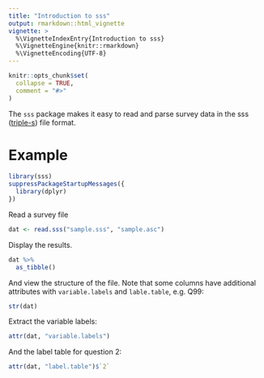 ```yaml
---
title: "Introduction to sss"
output: rmarkdown::html_vignette
vignette: >
  %\VignetteIndexEntry{Introduction to sss}
  %\VignetteEngine{knitr::rmarkdown}
  %\VignetteEncoding{UTF-8}
---
```


```r
knitr::opts_chunk$set(
  collapse = TRUE,
  comment = "#>"
)
```

The `sss` package makes it easy to read and parse survey data in the sss ([triple-s](http://www.triple-s.org/)) file format.



# Example

```r
library(sss)
suppressPackageStartupMessages({
  library(dplyr)
})
```

Read a survey file

```r
dat <- read.sss("sample.sss", "sample.asc")
```

Display the results.

```r
dat %>% 
  as_tibble()
```

And view the structure of the file. Note that some columns have additional attributes with `variable.labels` and `lable.table`, e.g. Q99:

```r
str(dat)
```


Extract the variable labels:

```r
attr(dat, "variable.labels")
```


And the label table for question 2:

```r
attr(dat, "label.table")$`2`
```
